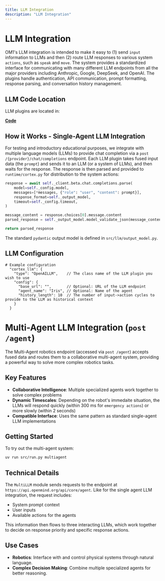 ```yaml
---
title: LLM Integration
description: "LLM Integration"
---
```


# LLM Integration

OM1's LLM integration is intended to make it easy to (1) send `input` information to LLMs and then (2) route LLM responses to various system `actions`, such as `speak` and `move`. The system provides a standardized interface for communicating with many different LLM endpoints from all the major providers including Anthropic, Google, DeepSeek, and OpenAI. The plugins handle authentication, API communication, prompt formatting, response parsing, and conversation history management.

## LLM Code Location

LLM plugins are located in:

[**Code**](https://github.com/OpenmindAGI/OM1/tree/main/src/llm/plugins)

## How it Works - Single-Agent LLM Integration

For testing and introductory educational purposes, we integrate with multiple language models (LLMs) to provide chat completion via a `post /{provider}/chat/completions` endpoint. Each LLM plugin takes fused input data (the `prompt`) and sends it to an LLM (or a system of LLMs), and then waits for the response. The response is then parsed and provided to `runtime/cortex.py` for distribution to the system actions:

```python
response = await self._client.beta.chat.completions.parse(
    model=self._config.model,
    messages=[*messages, {"role": "user", "content": prompt}],
    response_format=self._output_model,
    timeout=self._config.timeout,
)

message_content = response.choices[0].message.content
parsed_response = self._output_model.model_validate_json(message_content)

return parsed_response
```

The standard `pydantic` output model is defined in `src/llm/output_model.py`.

## LLM Configuration

```jsonl
# Example configuration
  "cortex_llm": {
    "type": "OpenAILLM",    // The class name of the LLM plugin you wish to use
    "config": {
      "base_url": "",       // Optional: URL of the LLM endpoint
      "agent_name": "Iris", // Optional: Name of the agent
      "history_length": 10  // The number of input->action cycles to provide to the LLM as historical context 
    }
  }
```

# Multi-Agent LLM Integration (`post /agent`)

The Multi-Agent robotics endpoint (accessed via `post /agent`) accepts fused data and routes them to a collaborative multi-agent system, providing a powerful way to solve more complex robotics tasks.

## Key Features

- **Collaborative Intelligence**: Multiple specialized agents work together to solve complex problems
- **Dynamic Timescales**: Depending on the robot's immedaite situation, the LLMs will respond quickly (within 300 ms for `emergency actions`) or more slowly (within 2 seconds)   
- **Compatible Interface**: Uses the same pattern as standard single-agent LLM implementations

## Getting Started

To try out the multi-agent system:

```bash
uv run src/run.py multiagent
```

## Technical Details

The `MultiLLM` module sends requests to the endpoint at `https://api.openmind.org/api/core/agent`. Like for the single agent LLM integration, the request includes:

- System prompt context
- User inputs
- Available actions for the agents

This information then flows to three interacting LLMs, which work together to decide on response priority and specific response actions.  

## Use Cases

- **Robotics**: Interface with and control physical systems through natural language.
- **Complex Decision Making**: Combine multiple specialized agents for better reasoning.
